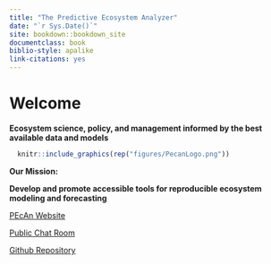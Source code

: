 ```yaml
--- 
title: "The Predictive Ecosystem Analyzer"
date: "`r Sys.Date()`"
site: bookdown::bookdown_site
documentclass: book
biblio-style: apalike
link-citations: yes
---
```


# Welcome {-}

**Ecosystem science, policy, and management informed by the best available data and models**

```r
  knitr::include_graphics(rep("figures/PecanLogo.png"))
```

**Our Mission:**


**Develop and promote accessible tools for reproducible ecosystem modeling and forecasting**



[PEcAn Website](http://pecanproject.github.io/)

[Public Chat Room](https://gitter.im/PecanProject/pecan)

[Github Repository](https://github.com/PecanProject/pecan)

